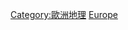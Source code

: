 {{Commonscat|Populated places in Europe}}

[[Category:歐洲地理|Category:歐洲地理]]
[[Category:各大洲聚居地|Europe]]
